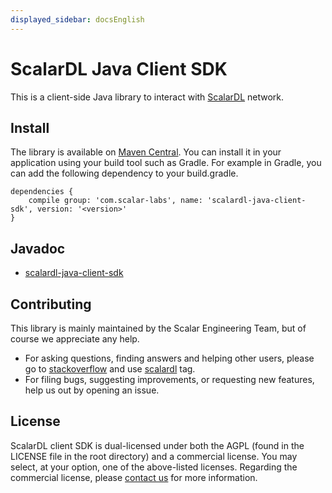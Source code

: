 ```yaml
---
displayed_sidebar: docsEnglish
---
```


# ScalarDL Java Client SDK

This is a client-side Java library to interact with [ScalarDL](https://github.com/scalar-labs/scalardl) network.

## Install
The library is available on [Maven Central](https://search.maven.org/search?q=a:scalardl-java-client-sdk). You can install it in your application using your build tool such as Gradle.
For example in Gradle, you can add the following dependency to your build.gradle.
```
dependencies {
    compile group: 'com.scalar-labs', name: 'scalardl-java-client-sdk', version: '<version>'
}
```

## Javadoc

- [scalardl-java-client-sdk](https://javadoc.io/doc/com.scalar-labs/scalardl-java-client-sdk/latest/index.html)

## Contributing 
This library is mainly maintained by the Scalar Engineering Team, but of course we appreciate any help.

* For asking questions, finding answers and helping other users, please go to [stackoverflow](https://stackoverflow.com/) and use [scalardl](https://stackoverflow.com/questions/tagged/scalardl) tag.
* For filing bugs, suggesting improvements, or requesting new features, help us out by opening an issue.

## License
ScalarDL client SDK is dual-licensed under both the AGPL (found in the LICENSE file in the root directory) and a commercial license. You may select, at your option, one of the above-listed licenses. Regarding the commercial license, please [contact us](https://www.scalar-labs.com/contact/) for more information.

